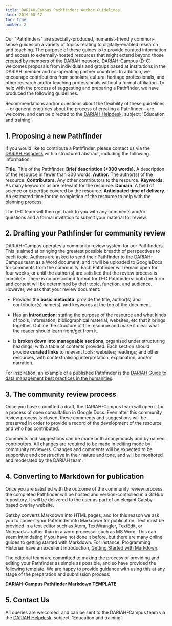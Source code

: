 ```yaml
---
title: DARIAH-Campus Pathfinders Author Guidelines
date: 2019-08-27
toc: true
number: 2
---
```


Our "Pathfinders" are specially-produced, humanist-friendly common-sense guides
on a variety of topics relating to digitally-enabled research and teaching. The
purpose of these guides is to provide curated information and access to
externally-hosted resources that might extend beyond those created by members of
the DARIAH network. DARIAH-Campus (D-C) welcomes proposals from individuals and
groups based at institutions in the DARIAH member and co-operating partner
countries. In addition, we encourage contributions from scholars, cultural
heritage professionals, and other research and/or teaching professionals without
a formal affiliation. To help with the process of suggesting and preparing a
Pathfinder, we have produced the following guidelines.

<Panel>

Recommendations and/or questions about the flexibility of these guidelines—or
general enquiries about the process of creating a Pathfinder—are welcome, and
can be directed to the [DARIAH Helpdesk](https://www.dariah.eu/helpdesk/),
subject: 'Education and training'.

</Panel>

## 1. Proposing a new Pathfinder

If you would like to contribute a Pathfinder, please contact us via the
[DARIAH Helpdesk](https://www.dariah.eu/helpdesk/) with a structured abstract,
including the following information:

<Panel>

**Title.** Title of the Pathfinder. **Brief description (<300 words).** A
description of the resource in fewer than 300 words. **Author.** The author(s)
of the resource. **Contributors.** Any other contributors to the resource.
**Keywords.** As many keywords as are relevant for the resource. **Domain.** A
field of science or expertise covered by the resource. **Anticipated time of
delivery.** An estimated time for the completion of the resource to help with
the planning process.

</Panel>

The D-C team will then get back to you with any comments and/or questions and a
formal invitation to submit your material for review.

## 2. Drafting your Pathfinder for community review

DARIAH-Campus operates a community review system for our Pathfinders. This is
aimed at bringing the greatest possible breadth of perspectives to each topic.
Authors are asked to send their Pathfinder to the DARIAH-Campus team as a Word
document, and it will be uploaded to GoogleDocs for comments from the community.
Each Pathfinder will remain open for four weeks, or until the author(s) are
satisfied that the review process is complete. There is no prescribed format for
D-C Pathfinders: both the form and content will be determined by their topic,
function, and audience. However, we ask that your review document:

- Provides the **basic metadata**: provide the title, author(s) and
  contributor(s) name(s), and keywords at the top of the document.

- Has an **introduction**: stating the purpose of the resource and what kinds of
  tools, information, bibliographical material, websites, etc that it brings
  together. Outline the structure of the resource and make it clear what the
  reader should learn from/get from it.

- Is **broken down into manageable sections**, organised under structuring
  headings, with a table of contents provided. Each section should provide
  **curated links** to relevant tools; websites; readings; and other resources,
  with contextualising interpretation, explanation, and/or narration.

For inspiration, an example of a published Pathfinder is the
[DARIAH Guide to data management best practices in the humanities](link).

## 3. The community review process

Once you have submitted a draft, the DARIAH-Campus team will open it for a
process of open consultation in Google Docs. Even after this community review
process is closed, these comments and suggestions will be preserved in order to
provide a record of the development of the resource and who has contributed.

Comments and suggestions can be made both anonymously and by named contributors.
All changes are required to be made in editing mode by community reviewers.
Changes and comments will be expected to be supportive and constructive in their
nature and tone, and will be monitored and moderated by the DARIAH team.

## 4. Converting to Markdown for publication

Once you are satisfied with the outcome of the community review process, the
completed Pathfinder will be hosted and version-controlled in a GitHub
repository. It will be delivered to the user as part of an elegant Gatsby-based
overlay website.

Gatsby converts Markdown into HTML pages, and for this reason we ask you to
convert your Pathfinder into Markdown for publication. Text must be provided in
a text editor such as Atom, TextWrangler, TextEdit, or Notepad++ rather than in
a word processor such as MS Word. This can seem intimidating if you have not
done it before, but there are many online guides to getting started with
Markdown. For instance, Programming Historian have an excellent introduction,
[Getting Started with Markdown](https://programminghistorian.org/lessons/getting-started-with-markdown).

The editorial team are committed to making the process of providing and editing
your Pathfinder as simple as possible, and so have provided the following
template. We are happy to provide guidance with using this at any stage of the
preparation and submission process:

**DARIAH-Campus Pathfinder Markdown TEMPLATE**

## 5. Contact Us

All queries are welcomed, and can be sent to the DARIAH-Campus team via the
[DARIAH Helpdesk](https://www.dariah.eu/helpdesk/), subject: 'Education and
training'.
